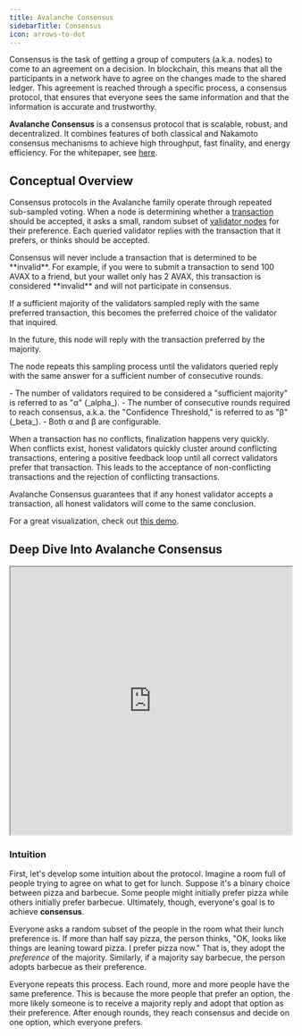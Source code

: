 ```yaml
---
title: Avalanche Consensus
sidebarTitle: Consensus
icon: arrows-to-dot
---
```


Consensus is the task of getting a group of computers (a.k.a. nodes) to come to an agreement on a decision.
In blockchain, this means that all the participants in a network have to agree on the changes made to
the shared ledger. This agreement is reached through a specific process, a consensus protocol,
that ensures that everyone sees the same information and that the information is accurate and trustworthy.

**Avalanche Consensus** is a consensus protocol that is scalable, robust, and decentralized. It
combines features of both classical and Nakamoto consensus mechanisms to achieve high throughput,
fast finality, and
energy efficiency. For the whitepaper, see [here](https://www.avalabs.org/whitepapers).

## Conceptual Overview

Consensus protocols in the Avalanche family operate through repeated sub-sampled voting. When a
node is determining whether a
[transaction](http://support.avalabs.org/en/articles/4587384-what-is-a-transaction) should be
accepted, it asks a small, random subset of
[validator nodes](http://support.avalabs.org/en/articles/4064704-what-is-a-blockchain-validator)
for their preference. Each queried validator replies with the transaction that it prefers, or thinks
should be accepted.

<Note>
Consensus will never include a transaction that is determined to be **invalid**. For example, if you
were to submit a transaction to send 100 AVAX to a friend, but your wallet only has 2 AVAX, this transaction
is considered **invalid** and will not participate in consensus.
</Note>

If a sufficient majority of the validators sampled reply with the same preferred
transaction, this becomes the preferred choice of the validator that inquired.

In the future, this node will reply with the transaction preferred by the majority.

The node repeats this sampling process until the validators
queried reply with the same answer for a sufficient number of consecutive rounds.

<AccordionGroup>
  <Accordion title="Consensus Parameters">
    - The number of validators required to be considered a "sufficient majority" is referred to as "α" (_alpha_).
    - The number of consecutive rounds required to reach consensus, a.k.a. the "Confidence Threshold,"
    is referred to as "β" (_beta_).
    - Both α and β are configurable.
  </Accordion>
</AccordionGroup>

When a transaction has no conflicts, finalization happens very quickly. When
conflicts exist, honest validators quickly cluster around conflicting transactions, entering a
positive feedback loop until all correct validators prefer that transaction. This leads to the
acceptance of non-conflicting transactions and the rejection of conflicting transactions.

Avalanche Consensus guarantees that if any honest validator accepts a transaction,
all honest validators will come to the same conclusion.

<Tip>For a great visualization, check out [this demo](https://tedyin.com/archive/snow-bft-demo/#/snow).</Tip>

## Deep Dive Into Avalanche Consensus

<iframe src="https://www.youtube.com/embed/ZUF9sIu-D_k"
        width="100%"
        height="480px"
        title="Deep Dive on the Avalanche Protocol"
        allow="accelerometer; autoplay; clipboard-write; encrypted-media; gyroscope; picture-in-picture"
        allowfullscreen>
</iframe>

### Intuition

First, let's develop some intuition about the protocol. Imagine a room full of people trying to
agree on what to get for lunch. Suppose it's a binary choice between pizza and barbecue. Some people
might initially prefer pizza while others initially prefer barbecue. Ultimately, though, everyone's
goal is to achieve **consensus**.

Everyone asks a random subset of the people in the room what their lunch preference is. If more than
half say pizza, the person thinks, "OK, looks like things are leaning toward pizza. I prefer pizza
now." That is, they adopt the _preference_ of the majority. Similarly, if a majority say barbecue,
the person adopts barbecue as their preference.

Everyone repeats this process. Each round, more and more people have the same preference. This is
because the more people that prefer an option, the more likely someone is to receive a majority
reply and adopt that option as their preference. After enough rounds, they reach consensus and
decide on one option, which everyone prefers.
